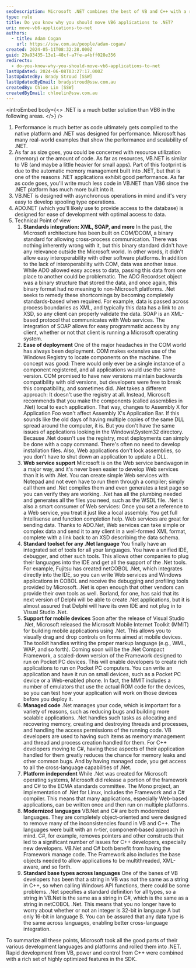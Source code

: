 ```yaml
---
seoDescription: Microsoft .NET combines the best of VB and C++ with a rich set of optimized features, enabling rapid development and powerful applications.
type: rule
title: Do you know why you should move VB6 applications to .NET?
uri: move-vb6-applications-to-net
authors:
  - title: Adam Cogan
    url: https://ssw.com.au/people/adam-cogan/
created: 2024-05-11T08:32:28.000Z
guid: 29a93435-13e1-48cf-a7fe-a4bff028e356
redirects:
  - do-you-know-why-you-should-move-vb6-applications-to-net
lastUpdated: 2024-06-08T03:27:17.000Z
lastUpdatedBy: Brady Stroud [SSW]
lastUpdatedByEmail: bradystroud@ssw.com.au
createdBy: Chloe Lin [SSW]
createdByEmail: chloelin@ssw.com.au
---
```


<introEmbed
  body={<>
.NET is a much better solution than VB6 in the following areas.
  </>}
/>
1. Performance is much better as code ultimately gets compiled to the native platform and .NET was designed for performance. Microsoft has many real-world examples that show the performance and scalability of .NET.
2. As far as size goes, you could be concerned with resource utilization (memory) or the amount of code. As far as resources, VB.NET is similar to VB (and maybe a little heavier for small apps). Part of this footprint is due to the automatic memory management built into .NET, but that is one of the reasons .NET applications exhibit good performance. As far as code goes, you'll write much less code in VB.NET than VB6 since the .NET platform has much more built into it.
3. VB.NET is designed with asynchronous operations in mind and it's very easy to develop spooling type operations.
4. ADO.NET (which you'll likely use to provide access to the database) is designed for ease of development with optimal access to data.
5. Technical Point of view
   1. **Standards integration: XML, SOAP, and more** In the past, the Microsoft architecture has been built on COM/DCOM, a binary standard for allowing cross-process communication. There was nothing inherently wrong with it, but this binary standard didn't have any relevance outside the Microsoft world. In other words, it didn't allow easy interoperability with other software platforms. In addition to the lack of interoperability with COM, data was another issue. While ADO allowed easy access to data, passing this data from one place to another could be problematic. The ADO Recordset object was a binary structure that stored the data, and once again, this binary format had no meaning to non-Microsoft platforms. .Net seeks to remedy these shortcomings by becoming completely standards-based when required. For example, data is passed across process boundaries as XML, and typically this data has a link to an XSD, so any client can properly validate the data. SOAP is an XML-based protocol that communicates with Web services. The integration of SOAP allows for easy programmatic access by any client, whether or not that client is running a Microsoft operating system.
   2. **Ease of deployment** One of the major headaches in the COM world has always been deployment. COM makes extensive use of the Windows Registry to locate components on the machine. The concept was good: There would only ever be a single instance of a component registered, and all applications would use the same version. COM promised to have new versions maintain backwards compatibility with old versions, but developers were free to break this compatibility, and sometimes did. .Net takes a different approach: It doesn't use the registry at all. Instead, Microsoft recommends that you make the components (called assemblies in .Net) local to each application. That way, changes to Assembly X for Application Foo won't affect Assembly X's Application Bar. If this sounds like the old days of having multiple copies of the same DLL spread around the computer, it is. But you don't have the same issues of applications looking in the Windows\System32 directory. Because .Net doesn't use the registry, most deployments can simply be done with a copy command. There's often no need to develop installation files. Also, Web applications don't lock assemblies, so you don't have to shut down an application to update a DLL.
   3. **Web service support** Microsoft is on the Web service bandwagon in a major way, and it's never been easier to develop Web services than it is with .Net. You can create simple Web services with Notepad and not even have to run them through a compiler; simply call them and .Net compiles them and even generates a test page so you can verify they are working. .Net has all the plumbing needed and generates all the files you need, such as the WSDL file. .Net is also a smart consumer of Web services: Once you set a reference to a Web service, you treat it just like a local assembly. You get full Intellisense and function completion help. Web services are great for sending data. Thanks to ADO.Net, Web services can take simple or complex data and send it to any client in a well-formed XML format, complete with a link back to an XSD describing the data schema.
   4. **Standard toolset for any .Net language** You finally have an integrated set of tools for all your languages. You have a unified IDE, debugger, and other such tools. This allows other companies to plug their languages into the IDE and get all the support of the .Net tools. For example, Fujitsu has created netCOBOL .Net, which integrates directly into the IDE, so you can write Web services and Windows applications in COBOL and receive the debugging and profiling tools provided by Microsoft. .Net is open enough that other vendors can provide their own tools as well. Borland, for one, has said that its next version of Delphi will be able to create .Net applications, but it is almost assured that Delphi will have its own IDE and not plug in to Visual Studio .Net.
   5. **Support for mobile devices** Soon after the release of Visual Studio .Net, Microsoft released the Microsoft Mobile Internet Toolkit (MMIT) for building mobile applications using .Net. This allows you to visually drag and drop controls on forms aimed at mobile devices. The toolkit handles writing the proper markup language (e.g., WML, WAP, and so forth). Coming soon will be the .Net Compact Framework, a scaled-down version of the Framework designed to run on Pocket PC devices. This will enable developers to create rich applications to run on Pocket PC computers. You can write an application and have it run on small devices, such as a Pocket PC device or a Web-enabled phone. In fact, the MMIT includes a number of emulators that use the actual ROM code for the devices, so you can test how your application will work on those devices before you deploy it.
   6. **Managed code** .Net manages your code, which is important for a variety of reasons, such as reducing bugs and building more scalable applications. .Net handles such tasks as allocating and recovering memory, creating and destroying threads and processes, and handling the access permissions of the running code. VB developers are used to having such items as memory management and thread and process creation handled for them. For C++ developers moving to C#, having these aspects of their application handled for them greatly reduces the chance for memory leaks and other common bugs. And by having managed code, you get access to all the cross-language capabilities of .Net.
   7. **Platform independent** While .Net was created for Microsoft operating systems, Microsoft did release a portion of the framework and C# to the ECMA standards committee. The Mono project, an implementation of .Net for Linux, includes the Framework and a C# compiler. This means that many applications, especially Web-based applications, can be written once and then run on multiple platforms.
   8. **Modernized languages** VB.Net and C# are both modernized languages. They are completely object-oriented and were designed to remove many of the inconsistencies found in VB and C++. The languages were built with an n-tier, component-based approach in mind. C#, for example, removes pointers and other constructs that led to a significant number of issues for C++ developers, especially new developers. VB.Net and C# both benefit from having the Framework manage code. The Framework also includes the base objects needed to allow applications to be multithreaded, XML-aware, and so forth.
   9. **Standard base types across languages** One of the banes of VB developers has been that a string in VB was not the same as a string in C++, so when calling Windows API functions, there could be some problems. .Net specifies a standard definition for all types, so a string in VB.Net is the same as a string in C#, which is the same as a string in netCOBOL .Net. This means that you no longer have to worry about whether or not an integer is 32-bit in language A but only 16-bit in language B. You can be assured that any data type is the same across languages, enabling better cross-language integration.

To summarize all these points, Microsoft took all the good parts of their various development languages and platforms and rolled them into .NET. Rapid development from VB, power and control from C++ were combined with a rich set of highly optimized features in the SDK.
